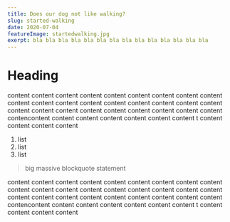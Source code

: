 ```yaml
---
title: Does our dog not like walking?
slug: started-walking
date: 2020-07-04
featureImage: startedwalking.jpg
exerpt: bla bla bla bla bla bla bla bla bla bla bla bla bla bla
---
```


# Heading

content content content content content content content content content content content content content content content content content content content content content content content content content content content contencontent content content content content content content t content content content content 

1. list
2. list
3. list

> big massive blockquote statement

content content content content content content content content content content content content content content content content content content content content content content content content content content content contencontent content content content content content content t content content content content 

